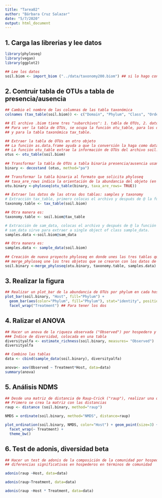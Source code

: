 ```yaml
---
title: "Tarea82"
author: "Bárbara Cruz Salazar"
date: "5/7/2020"
output: html_document
---
```


## 1. Carga las librerias y lee datos

```r
library(phyloseq)
library(vegan)
library(ggplot2)

## Lee los datos
soil.biom <- import_biom ("../data/taxonomy200.biom") ## si lo hago con read_biom, solo jala los OTUs y no se puede asociar con la clasificación taxonómica

```

## 2. Contruir tabla de OTUs a tabla de presencia/ausencia

```r
## Cambio el nombre de las columnas de las tabla taxonómica
colnames (tax_table(soil.biom)) <- c("Domain", "Phylum", "Class", "Order", "Family", "Genus", "Species")

## El archivo .biom tiene tres "subarchivos": 1. tabla de OTUs, 2. datos de la muestra y 3. clasificación taxonómica.
## Para ver la tabla de OTUs, se ocupa la función otu_table, para los datos de la muestra sample_data
## y para la tabla taxonómica tax_table.

## Extraer la tabla de OTUs en otro objeto
## La función as.data.frame ayuda a que la conversión la haga como data.frame
## La función otu_table extrae la información de OTUs del archivo soil.biom
otus <- otu_table(soil.biom) 
                                            
## Transformar la tabla de OTUs a tabla binaria presencia/ausencia usando la función decostand (method="pa")
binary <- decostand (otus, method="pa") 

## Transformar la tabla binaria al formato que solicita phyloseq
## taxa_are_rows indica la orientación de la abundancia del objeto (en este caso binary)
otu.binary <-phyloseq(otu_table(binary, taxa_are_rows= TRUE)) 

## Extraer los datos de las otras dos tablas: samples y taxonomy
# Extracción tax_table, primero colocas el archivo y después de @ la función, en este caso extraes la tabla taxonómica
taxonomy.table <- tax_table(soil.biom)

## Otra manera es:
taxonomy.table <- soil.biom@tax_table

# Extracción de sam_data, colocas el archivo y después de @ la función sam_data que indica que extraiga los datos de las muestras
# sam_data sirve para extraer a single object of class sample_data.
samples.data <-soil.biom@sam_data 

## Otra manera es:
samples.data <- sample_data(soil.biom)
                                  
## Creación de nuevo proyecto phyloseq en donde unes las tres tablas que extrajiste 
## merge_phyloseq une los tres objetos que se crearon con los datos de las tablas en formato phyloseq
soil.binary <-merge_phyloseq(otu.binary, taxonomy.table, samples.data) 

```

## 3. Realizar la figura

```r
## Realizar un plot_bar de la abundancia de OTUs por phylum en cada hospedero (host) y tratamiento (treatment) usando facet_wrap
plot_bar(soil.binary, "Host", fill="Phylum") + 
  geom_bar(aes(color="Phylum", fill="Phylum"), stat="identity", position= "stack") + 
  facet_wrap("Treatment") ## Para tener los dos

```

## 4. Ralizar el ANOVA

```r
## Hacer un anova de la riqueza observada ("Observed") por hospedero y tratamiento (two-way)
### Índice de diversidad, colocada en una tabla
diversityalfa <- estimate_richness(soil.binary, measures= "Observed")
diversityalfa

## Combino las tablas
data <- cbind(sample_data(soil.binary), diversityalfa)

anova<- aov(Observed ~ Treatment*Host, data=data)
summary(anova)
```

## 5. Análisis NDMS

```r
## Desde una matriz de distancia de Raup-Crick ("raup"), realizar una ordinación NMDS, visualizándole por hospedero y tratamiento usando facet_wrap
## Primero se crea la matriz con las distancias
raup <- distance (soil.binary, method="raup")

NMDS = ordinate(soil.binary, method="NMDS", distance=raup)

plot_ordination(soil.binary, NMDS, color="Host") + geom_point(size=3) + 
  facet_wrap(~ Treatment) +
  theme_bw()

```

## 6. Test de adonis, diversidad beta

```r
## Hacer un test de adonis de la composición de la comunidad por hospedero y tratamiento
## diferencias significativas en hospederos en términos de comunidad

adonis(raup ~Host, data=data)

adonis(raup~Treatment, data=data)

adonis(raup ~Host * Treatment, data=data)

```

